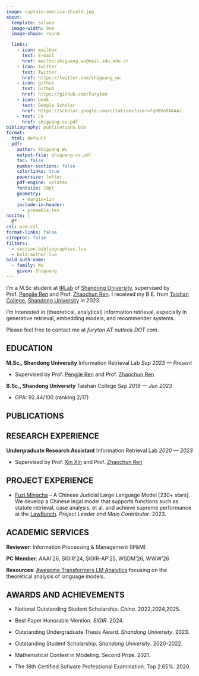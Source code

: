 ```yaml
---
image: captain-america-shield.jpg
about:
  template: solana
  image-width: 9em
  image-shape: round

  links:
    - icon: mailbox
      text: E-mail
      href: mailto:shiguang.wu@mail.sdu.edu.cn
    - icon: twitter
      text: Twitter
      href: https://twitter.com/shiguang_wu
    - icon: github
      text: Github
      href: https://github.com/Furyton
    - icon: book
      text: Google Scholar
      href: https://scholar.google.com/citations?user=fqHOVo0AAAAJ
    - text: CV
      href: shiguang-cv.pdf
bibliography: publications.bib
format:
  html: default
  pdf:
    author: Shiguang Wu
    output-file: shiguang-cv.pdf
    toc: false
    number-sections: false
    colorlinks: true
    papersize: letter
    pdf-engine: xelatex
    fontsize: 10pt
    geometry:
      - margin=1in
    include-in-header:
      - preamble.tex
nocite: |
  @*
csl: acm.csl
format-links: false
citeproc: false
filters:
  - section-bibliographies.lua
  - bold-author.lua
bold-auth-name:
  - family: Wu
    given: Shiguang
---
```


::: {.content-visible when-format="pdf"}

\begin{center}
\LARGE{Shiguang Wu}

\large\Telefon\ +86 177-0544-8803. \large\Letter\ \href{mailto:shiguang.wu@mail.sdu.edu.cn}{shiguang.wu@mail.sdu.edu.cn}

\href{https://scholar.google.com/citations?user=fqHOVo0AAAAJ}{[Google Scholar]}
\href{https://github.com/Furyton}{[GitHub]}
\href{https://twitter.com/shiguang\_wu}{[Twitter]}
\href{https://furyton.github.io}{[Webpage]}

\end{center}
:::

::: {.content-visible when-format="html"}
I'm a M.Sc student at [IRLab](https://ir.sdu.edu.cn/index_en.htm) of [Shandong University](https://www.en.sdu.edu.cn/), supervised by Prof. [Pengjie Ren](https://pengjieren.github.io/) and Prof. [Zhaochun Ren](https://renzhaochun.github.io/).
<!-- I also work with Prof. [Xin Xin](https://xinxin-me.github.io/), Prof. [Mengqi Zhang](https://zm7.github.io/), and Prof. [Maarten de Rijke](https://staff.fnwi.uva.nl/m.derijke/). -->
I received my B.E. from [Taishan College](https://www.tsxt.sdu.edu.), [Shandong University](https://www.en.sdu.edu.cn/) in 2023.

I'm interested in (theoretical, analytical) information retrieval, especially in generative retrieval, embedding models, and recommender systems.

Please feel free to contact me at _furyton AT outlook DOT com_.
:::

## EDUCATION

**M.Sc., Shandong University** Information Retrieval Lab [*Sep 2023 --- Present*]{.cvdate}

- Supervised by Prof. [Pengjie Ren](https://pengjieren.github.io/) and Prof. [Zhaochun Ren](https://renzhaochun.github.io/)

<!-- - Working with Prof. [Xin Xin](https://xinxin-me.github.io/), Prof. [Mengqi Zhang](https://zm7.github.io/), and Prof. [Maarten de Rijke](https://staff.fnwi.uva.nl/m.derijke/). -->

**B.Sc., Shandong University** Taishan College [*Sep 2019 --- Jun 2023*]{.cvdate}

- GPA: 92.44/100 (ranking 2/17)

## PUBLICATIONS

::: {#refs}
:::

::: {.content-visible when-format="html"}
## RESEARCH EXPERIENCE

**Undergraduate Research Assistant** Information Retrieval Lab [*2020 --- 2023*]{.cvdate}

- Supervised by Prof. [Xin Xin](https://pengjieren.github.io/) and Prof. [Zhaochun Ren](https://renzhaochun.github.io/)

## PROJECT EXPERIENCE

- [Fuzi.Mingcha](https://github.com/irlab-sdu/fuzi.mingcha) -- A Chinese Judicial Large Language Model [230+ stars]. We develop a Chinese legal model that supports functions such as statute retrieval, case analysis, et al, and achieve supreme performance at the [LawBench](https://github.com/open-compass/LawBench). *Project Leader and Main Contributor*. 2023.
:::

## ACADEMIC SERVICES

**Reviewer**: Information Processing & Management (IP&M)

**PC Member**: AAAI'26, SIGIR'24, SIGIR-AP'25, WSDM'26, WWW'26

**Resources**: [Awesome Transformers LM Analytics](https://github.com/Furyton/awesome-transformers-LM-analytics) focusing on the theoretical analysis of language models.

## AWARDS AND ACHIEVEMENTS

- National Outstanding Student Scholarship. *China*. 2022,2024,2025.

- Best Paper Honorable Mention. *SIGIR*. 2024.

- Outstanding Undergraduate Thesis Award. *Shandong University*. 2023.

- Outstanding Student Scholarship. *Shandong University*. 2020-2022.

- Mathematical Contest in Modeling. Second Prize. 2021.

- The 18th Certified Sofware Professional Examination. Top 2.65\%. 2020.
